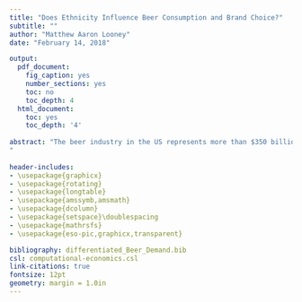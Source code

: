 ```yaml
---
title: "Does Ethnicity Influence Beer Consumption and Brand Choice?"
subtitle: ""
author: "Matthew Aaron Looney"
date: "February 14, 2018"

output:
  pdf_document:
    fig_caption: yes
    number_sections: yes
    toc: no
    toc_depth: 4
  html_document:
    toc: yes
    toc_depth: '4'
    
abstract: "The beer industry in the US represents more than $350 billion dollars of total economic impact (2016). This makes the industry one of the largest consumer product sectors in America. As a category of consumer goods, beer is one of the most dynamically changing products in the country. The industry responds quickly to changes in consumer preference and shifting consumer demographics. The continued ability to understand and predict shifting consumer demand is paramount to the industries' ability to continue to innovate and selectively appeal to the heterogeneous consumer. It is well known that consumer demographics play a key role in determining consumer preference. Lopez and Matschke (2012) examine consumer preference for beer, in characteristic space, using market level data. The authors assume a heterogeneous agent model with age and income variation across consumers. Consistent with expectations, they find a strong relationship between increased age and income and lower sensitivity to price. However, the study omits other relevant consumer demographic variables, such as ethnicity. This study seeks to understand more deeply how additional consumer characteristics influence preference for beer; and in particular, how ethnicity influences beer consumption and brand choice. The methodological approach taken in this study is to estimate a differentiated demand for beer using a random coefficients discrete choice model. IRI Brand level data will be used as well as consumer level demographic data from the Current Population Survey.
"
    
header-includes:
- \usepackage{graphicx}
- \usepackage{rotating}
- \usepackage{longtable}
- \usepackage{amssymb,amsmath}
- \usepackage{dcolumn}
- \usepackage{setspace}\doublespacing
- \usepackage{mathrsfs}
- \usepackage{eso-pic,graphicx,transparent}

bibliography: differentiated_Beer_Demand.bib
csl: computational-economics.csl
link-citations: true
fontsize: 12pt
geometry: margin = 1.0in
---
```


\AddToShipoutPictureFG{
  \AtPageCenter{% or \AtTextCenter
    \makebox[0pt]{\rotatebox[origin=c]{45}{%
      \scalebox{5}{\texttransparent{0.05}{DRAFT}}%
    }}
  }
}


























